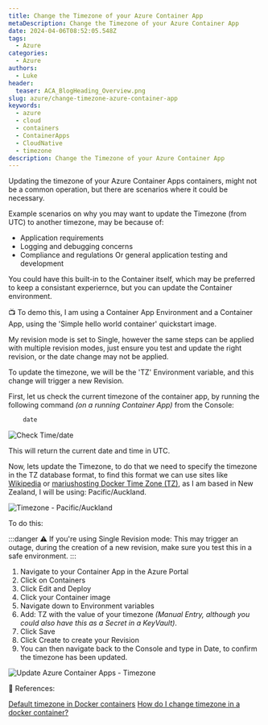 ```yaml
---
title: Change the Timezone of your Azure Container App
metaDescription: Change the Timezone of your Azure Container App
date: 2024-04-06T08:52:05.548Z
tags:
  - Azure
categories:
  - Azure
authors:
  - Luke
header:
  teaser: ACA_BlogHeading_Overview.png
slug: azure/change-timezone-azure-container-app
keywords:
  - azure
  - cloud
  - containers
  - ContainerApps
  - CloudNative
  - timezone
description: Change the Timezone of your Azure Container App
---
```


Updating the timezone of your Azure Container Apps containers, might not be a common operation, but there are scenarios where it could be necessary.

<!-- truncate -->

Example scenarios on why you may want to update the Timezone (from UTC) to another timezone, may be because of:

* Application requirements
* Logging and debugging concerns
* Compliance and regulations
Or general application testing and development

You could have this built-in to the Container itself, which may be preferred to keep a consistant experiernce, but you can update the Container environment.

📺 To demo this, I am using a Container App Environment and a Container App, using the 'Simple hello world container' quickstart image.

My revision mode is set to Single, however the same steps can be applied with multiple revision modes, just ensure you test and update the right revision, or the date change may not be applied.

To update the timezone, we will be the 'TZ' Environment variable, and this change will trigger a new Revision.

First, let us check the current timezone of the container app, by running the following command *(on a running Container App)* from the Console:

```PowerShell
    date
```

![Check Time/date](Update_AzContainerAppTimeZone-Before.gif)

This will return the current date and time in UTC.

Now, lets update the Timezone, to do that we need to specify the timezone in the TZ database format, to find this format we can use sites like [Wikipedia](https://en.wikipedia.org/wiki/List_of_tz_database_time_zones) or [mariushosting Docker Time Zone (TZ)](https://timezone.mariushosting.com/), as I am based in New Zealand, I will be using: Pacific/Auckland.

![Timezone - Pacific/Auckland](mariushostingDockerTimeZoneNZ.png)

To do this:

:::danger
⚠️ If you're using Single Revision mode: This may trigger an outage, during the creation of a new revision, make sure you test this in a safe environment.
:::

1. Navigate to your Container App in the Azure Portal
2. Click on Containers
3. Click Edit and Deploy
4. Click your Container image
5. Navigate down to Environment variables
6. Add: TZ with the value of your timezone *(Manual Entry, although you could also have this as a Secret in a KeyVault)*.
7. Click Save
8. Click Create to create your Revision
9. You can then navigate back to the Console and type in Date, to confirm the timezone has been updated.

![Update Azure Container Apps - Timezone](Update_AzContainerAppTimeZone.gif)

📖 References: 

[Default timezone in Docker containers](https://support.circleci.com/hc/en-us/articles/115015771347-How-do-I-set-the-timezones-in-Docker-images)
[How do I change timezone in a docker container?](https://stackoverflow.com/questions/57607381/how-do-i-change-timezone-in-a-docker-container)